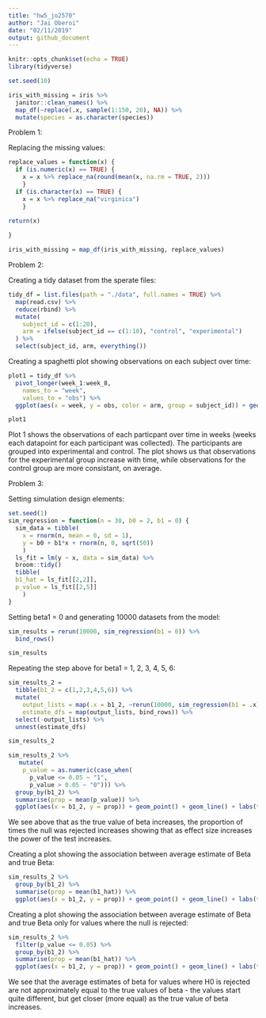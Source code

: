 ```yaml
---
title: "hw5_jo2570"
author: "Jai Oberoi"
date: "02/11/2019"
output: github_document
---
```


```r
knitr::opts_chunk$set(echo = TRUE)
library(tidyverse)
```

```r
set.seed(10)

iris_with_missing = iris %>% 
  janitor::clean_names() %>% 
  map_df(~replace(.x, sample(1:150, 20), NA)) %>%
  mutate(species = as.character(species))

```

Problem 1: 

Replacing the missing values:
```r
replace_values = function(x) {
  if (is.numeric(x) == TRUE) {
    x = x %>% replace_na(round(mean(x, na.rm = TRUE, 2)))
    }
  if (is.character(x) == TRUE) {
    x = x %>% replace_na("virginica")
    }

return(x)
  
}

iris_with_missing = map_df(iris_with_missing, replace_values)
```


Problem 2: 

Creating a tidy dataset from the sperate files: 
```r
tidy_df = list.files(path = "./data", full.names = TRUE) %>% 
  map(read.csv) %>% 
  reduce(rbind) %>% 
  mutate(
    subject_id = c(1:20), 
    arm = ifelse(subject_id == c(1:10), "control", "experimental")
  ) %>% 
  select(subject_id, arm, everything())
```

Creating a spaghetti plot showing observations on each subject over time: 
```r
plot1 = tidy_df %>% 
  pivot_longer(week_1:week_8,
    names_to = "week",
    values_to = "obs") %>% 
  ggplot(aes(x = week, y = obs, color = arm, group = subject_id)) + geom_line()

plot1
```

Plot 1 shows the observations of each particpant over time in weeks (weeks each datapoint for each participant was collected). The participants are grouped into experimental and control. The plot shows us that observations for the experimental group increase with time, while observations for the control group are more consistant, on average. 


Problem 3: 

Setting simulation design elements: 
```r
set.seed(1)
sim_regression = function(n = 30, b0 = 2, b1 = 0) {
  sim_data = tibble(
    x = rnorm(n, mean = 0, sd = 1),
    y = b0 + b1*x + rnorm(n, 0, sqrt(50))
    )
  ls_fit = lm(y ~ x, data = sim_data) %>%
  broom::tidy()
  tibble( 
  b1_hat = ls_fit[[2,2]],
  p_value = ls_fit[[2,5]]
    )
}
```

Setting beta1 = 0 and generating 10000 datasets from the model: 
```r
sim_results = rerun(10000, sim_regression(b1 = 0)) %>% 
  bind_rows()

sim_results
```

Repeating the step above for beta1 = 1, 2, 3, 4, 5, 6: 
```r
sim_results_2 = 
  tibble(b1_2 = c(1,2,3,4,5,6)) %>% 
  mutate(
    output_lists = map(.x = b1_2, ~rerun(10000, sim_regression(b1 = .x))),
    estimate_dfs = map(output_lists, bind_rows)) %>% 
  select(-output_lists) %>% 
  unnest(estimate_dfs)

sim_results_2
```


```r
sim_results_2 %>% 
   mutate(
    p_value = as.numeric(case_when(
      p_value <= 0.05 ~ "1",
      p_value > 0.05 ~ "0"))) %>% 
  group_by(b1_2) %>% 
  summarise(prop = mean(p_value)) %>%
  ggplot(aes(x = b1_2, y = prop)) + geom_point() + geom_line() + labs(title = "Association between effect size and power", x = "True value of Beta_2", y = "Power of the test")
```

We see above that as the true value of beta increases, the proportion of times the null was rejected increases showing that as effect size increases the power of the test increases. 


Creating a plot showing the association between average estimate of Beta and true Beta: 
```r
sim_results_2 %>%
  group_by(b1_2) %>% 
  summarise(prop = mean(b1_hat)) %>%
  ggplot(aes(x = b1_2, y = prop)) + geom_point() + geom_line() + labs(title = "Association between average estimate of Beta and true Beta", x = "True value of Beta_2", y = "Average estimate of Beta")
```

Creating a plot showing the association between average estimate of Beta and true Beta only for values where the null is rejected:  
```r
sim_results_2 %>%
  filter(p_value <= 0.05) %>% 
  group_by(b1_2) %>% 
  summarise(prop = mean(b1_hat)) %>%
  ggplot(aes(x = b1_2, y = prop)) + geom_point() + geom_line() + labs(title = "Association between Beta_hat and true Beta (H0 is rejected)", x = "True value of Beta_2", y = "Average estimate of Beta")
```

We see that the average estimates of beta for values where H0 is rejected are not approximately equal to the true values of beta - the values start quite different, but get closer (more equal) as the true value of beta increases. 

